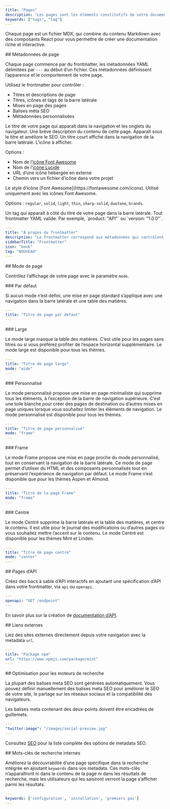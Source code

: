 ```yaml
---
title: "Pages"
description: "Les pages sont les éléments constitutifs de votre documentation"
keywords: ["tags", "tag"]
---
```


Chaque page est un fichier MDX, qui combine du contenu Markdown avec des composants React pour vous permettre de créer une documentation riche et interactive.

<div id="page-metadata">
  ## Métadonnées de page
</div>

Chaque page commence par du frontmatter, les métadonnées YAML délimitées par `---` au début d’un fichier. Ces métadonnées définissent l’apparence et le comportement de votre page.

Utilisez le frontmatter pour contrôler :

* Titres et descriptions de page
* Titres, icônes et tags de la barre latérale
* Mises en page des pages
* Balises méta SEO
* Métadonnées personnalisées

<ResponseField name="title" type="string" required>
  Le titre de votre page qui apparaît dans la navigation et les onglets du navigateur.
</ResponseField>

<ResponseField name="description" type="string">
  Une brève description du contenu de cette page. Apparaît sous le titre et améliore le SEO.
</ResponseField>

<ResponseField name="sidebarTitle" type="string">
  Un titre court affiché dans la navigation de la barre latérale.
</ResponseField>

<ResponseField name="icon" type="string">
  L’icône à afficher.

  Options :

  * Nom de l’[icône Font Awesome](https://fontawesome.com/icons)
  * Nom de l’[icône Lucide](https://lucide.dev/icons)
  * URL d’une icône hébergée en externe
  * Chemin vers un fichier d’icône dans votre projet
</ResponseField>

<ResponseField name="iconType" type="string">
  Le style d’icône [Font Awesome](https://fontawesome.com/icons). Utilisé uniquement avec les icônes Font Awesome.

  Options : `regular`, `solid`, `light`, `thin`, `sharp-solid`, `duotone`, `brands`.
</ResponseField>

<ResponseField name="tag" type="string">
  Un tag qui apparaît à côté du titre de votre page dans la barre latérale.
</ResponseField>

<ResponseField name="<custom>" type="string">
  Tout frontmatter YAML valide. Par exemple, `product: "API"` ou `version: "1.0.0"`.
</ResponseField>

```yaml Example YAML frontmatter wrap
---
title: "À propos du frontmatter"
description: "Le frontmatter correspond aux métadonnées qui contrôlent l'apparence et le comportement de votre page"
sidebarTitle: "Frontmatter"
icon: "book"
tag: "NOUVEAU"
---
```

<div id="page-mode">
  ## Mode de page
</div>

Contrôlez l’affichage de votre page avec le paramètre `mode`.

<div id="default">
  ### Par défaut
</div>

Si aucun mode n’est défini, une mise en page standard s’applique avec une navigation dans la barre latérale et une table des matières.

```yaml
---
title: "Titre de page par défaut"
---
```

<div id="wide">
  ### Large
</div>

Le mode large masque la table des matières. C’est utile pour les pages sans titres ou si vous préférez profiter de l’espace horizontal supplémentaire. Le mode large est disponible pour tous les thèmes.

```yaml
---
title: "Titre de page large"
mode: "wide"
---
```

<div id="custom">
  ### Personnalisé
</div>

Le mode personnalisé propose une mise en page minimaliste qui supprime tous les éléments, à l’exception de la barre de navigation supérieure. C’est une toile blanche pour créer des pages de destination ou d’autres mises en page uniques lorsque vous souhaitez limiter les éléments de navigation. Le mode personnalisé est disponible pour tous les thèmes.

```yaml
---
title: "Titre de page personnalisé"
mode: "frame"
---
```

<div id="frame">
  ### Frame
</div>

Le mode Frame propose une mise en page proche du mode personnalisé, tout en conservant la navigation de la barre latérale. Ce mode de page permet d’utiliser du HTML et des composants personnalisés tout en préservant l’expérience de navigation par défaut. Le mode Frame n’est disponible que pour les thèmes Aspen et Almond.

```yaml
---
title: "Titre de la page Frame"
mode: "frame"
---
```

<div id="center">
  ### Centré
</div>

Le mode Centré supprime la barre latérale et la table des matières, et centre le contenu. Il est utile pour le journal des modifications ou d’autres pages où vous souhaitez mettre l’accent sur le contenu. Le mode Centré est disponible pour les thèmes Mint et Linden.

```yaml
---
title: "Titre de page centré"
mode: "center"
---
```

<div id="api-pages">
  ## Pages d’API
</div>

Créez des bacs à sable d’API interactifs en ajoutant une spécification d’API dans votre frontmatter, via `api` ou `openapi`.

```yaml
---
openapi: "GET /endpoint"
---
```

En savoir plus sur la création de [documentation d’API](/fr/api-playground/overview).

<div id="external-links">
  ## Liens externes
</div>

Liez des sites externes directement depuis votre navigation avec la metadata `url`.

```yaml
---
title: "Package npm"
url: "https://www.npmjs.com/package/mint"
---
```

<div id="search-engine-optimization">
  ## Optimisation pour les moteurs de recherche
</div>

La plupart des balises meta SEO sont générées automatiquement. Vous pouvez définir manuellement des balises meta SEO pour améliorer le SEO de votre site, le partage sur les réseaux sociaux et la compatibilité des navigateurs.

<Note>
  Les balises meta contenant des deux-points doivent être encadrées de guillemets.
</Note>

```yaml
---
"twitter:image": "/images/social-preview.jpg"
---
```

Consultez [SEO](/fr/optimize/seo) pour la liste complète des options de metadata SEO.

<div id="internal-search-keywords">
  ## Mots-clés de recherche internes
</div>

Améliorez la découvrabilité d’une page spécifique dans la recherche intégrée en ajoutant `keywords` dans vos metadata. Ces mots-clés n’apparaîtront ni dans le contenu de la page ni dans les résultats de recherche, mais les utilisateurs qui les saisiront verront la page s’afficher parmi les résultats.

```yaml
---
keywords: ['configuration', 'installation', 'premiers pas']
---
```
